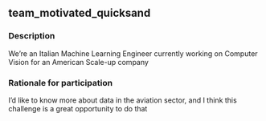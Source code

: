 ## team_motivated_quicksand

### Description
We're an Italian Machine Learning Engineer currently working on Computer Vision for an American Scale-up company

### Rationale for participation
I’d like to know more about data in the aviation sector, and I think this challenge is a great opportunity to do that

